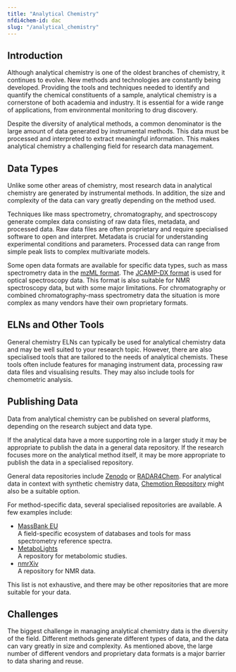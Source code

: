 ```yaml
---
title: "Analytical Chemistry"
nfdi4chem-id: dac
slug: "/analytical_chemistry"
---
```



<LbeChip title="analytical chemistry" />
<LbeChip title="chemometric" />

## Introduction

Although analytical chemistry is one of the oldest branches of chemistry, it continues to evolve. New methods and technologies are constantly being developed. Providing the tools and techniques needed to identify and quantify the chemical constituents of a sample, analytical chemistry is a cornerstone of both academia and industry. It is essential for a wide range of applications, from environmental monitoring to drug discovery.

Despite the diversity of analytical methods, a common denominator is the large amount of data generated by instrumental methods. This data must be processed and interpreted to extract meaningful information. This makes analytical chemistry a challenging field for research data management.

## Data Types

Unlike some other areas of chemistry, most research data in analytical chemistry are generated by instrumental methods. In addition, the size and complexity of the data can vary greatly depending on the method used.

Techniques like mass spectrometry, chromatography, and spectroscopy generate complex data consisting of raw data files, metadata, and processed data. Raw data files are often proprietary and require specialised software to open and interpret. Metadata is crucial for understanding experimental conditions and parameters. Processed data can range from simple peak lists to complex multivariate models.

Some open data formats are available for specific data types, such as mass spectrometry data in the [mzML format](https://www.psidev.info/mzML). The [JCAMP-DX format](https://iupac.org/what-we-do/digital-standards/jcamp-dx/) is used for optical spectroscopy data. This format is also suitable for NMR spectroscopy data, but with some major limitations. For chromatography or combined chromatography-mass spectrometry data the situation is more complex as many vendors have their own proprietary formats.

## ELNs and Other Tools

General chemistry ELNs can typically be used for analytical chemistry data and may be well suited to your research topic. However, there are also specialised tools that are tailored to the needs of analytical chemists. These tools often include features for managing instrument data, processing raw data files and visualising results. They may also include tools for chemometric analysis.

<ElnFinder subDisc="Physical chemistry" />

## Publishing Data

Data from analytical chemistry can be published on several platforms, depending on the research subject and data type.

If the analytical data have a more supporting role in a larger study it may be appropriate to publish the data in a general data repository. If the research focuses more on the analytical method itself, it may be more appropriate to publish the data in a specialised repository.

General data repositories include [Zenodo](https://zenodo.org/) or [RADAR4Chem](https://radar.products.fiz-karlsruhe.de/de/radarabout/radar4chem). For analytical data in context with synthetic chemistry data, [Chemotion Repository](https://chemotion-repository.de/) might also be a suitable option.

For method-specific data, several specialised repositories are available. A few examples include:

-   [MassBank EU](https://massbank.eu/)  
    A field-specific ecosystem of databases and tools for mass spectrometry reference spectra.
-   [MetaboLights](https://www.ebi.ac.uk/metabolights/)  
    A repository for metabolomic studies.
-   [nmrXiv](https://nmrxiv.org/)  
    A repository for NMR data.

This list is not exhaustive, and there may be other repositories that are more suitable for your data.

## Challenges

The biggest challenge in managing analytical chemistry data is the diversity of the field. Different methods generate different types of data, and the data can vary greatly in size and complexity. As mentioned above, the large number of different vendors and proprietary data formats is a major barrier to data sharing and reuse.
